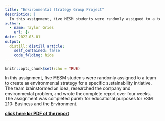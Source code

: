 ```yaml
---
title: "Environmental Strategy Group Project"
description: |
  In this assignment, five MESM students were randomly assigned to a team to create an environmental strategy for a specific sustainability initiative. The team brainstormed an idea, researched the company and environmental problem, and wrote the complete report over four weeks. The assignment was completed purely for educational purposes for ESM 210: Business and the Environment. 
author:
  - name: Taylor Gries
    url: {}
date: 2022-03-01
output:
  distill::distill_article:
    self_contained: false
    code_folding: hide 
---
```


```r
knitr::opts_chunk$set(echo = TRUE)
```


In this assignment, five MESM students were randomly assigned to a team to create an environmental strategy for a specific sustainability initiative. The team brainstormed an idea, researched the company and environmental problem, and wrote the complete report over four weeks. The assignment was completed purely for educational purposes for ESM 210: Business and the Environment. 

**<a href = "Environmental Strategy Proposal - Tampax.pdf" target = ‘blank’>click here for PDF of the report</a>**

